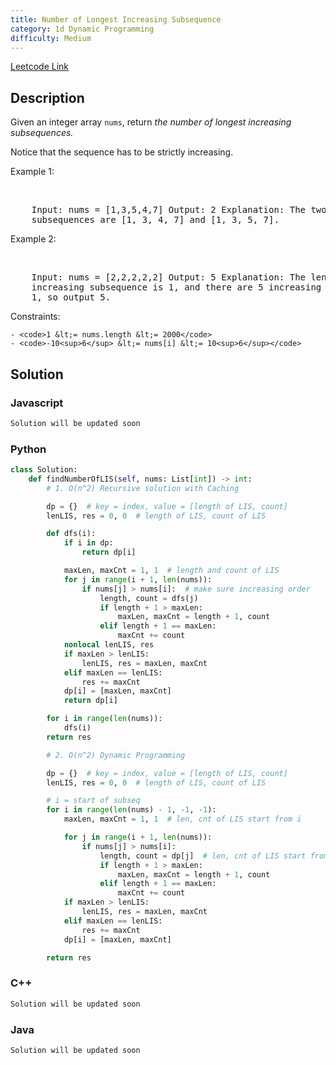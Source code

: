 ```yaml
---
title: Number of Longest Increasing Subsequence
category: 1d Dynamic Programming
difficulty: Medium
---
```


<Callout>

[Leetcode Link](https://leetcode.com/problems/number-of-longest-increasing-subsequence)

</Callout>

## Description

Given an integer array <code>nums</code>, return _the number of longest increasing subsequences._

Notice that the sequence has to be strictly increasing.

Example 1:

<br />
<pre className="overflow-x-auto">
	Input: nums = [1,3,5,4,7] Output: 2 Explanation: The two longest increasing
	subsequences are [1, 3, 4, 7] and [1, 3, 5, 7].
</pre>

Example 2:

<br />
<pre className="overflow-x-auto">
	Input: nums = [2,2,2,2,2] Output: 5 Explanation: The length of the longest
	increasing subsequence is 1, and there are 5 increasing subsequences of length
	1, so output 5.
</pre>

Constraints:

    - <code>1 &lt;= nums.length &lt;= 2000</code>
    - <code>-10<sup>6</sup> &lt;= nums[i] &lt;= 10<sup>6</sup></code>

## Solution

### Javascript

```javascript
Solution will be updated soon
```

### Python

```python
class Solution:
    def findNumberOfLIS(self, nums: List[int]) -> int:
        # 1. O(n^2) Recursive solution with Caching

        dp = {}  # key = index, value = [length of LIS, count]
        lenLIS, res = 0, 0  # length of LIS, count of LIS

        def dfs(i):
            if i in dp:
                return dp[i]

            maxLen, maxCnt = 1, 1  # length and count of LIS
            for j in range(i + 1, len(nums)):
                if nums[j] > nums[i]:  # make sure increasing order
                    length, count = dfs(j)
                    if length + 1 > maxLen:
                        maxLen, maxCnt = length + 1, count
                    elif length + 1 == maxLen:
                        maxCnt += count
            nonlocal lenLIS, res
            if maxLen > lenLIS:
                lenLIS, res = maxLen, maxCnt
            elif maxLen == lenLIS:
                res += maxCnt
            dp[i] = [maxLen, maxCnt]
            return dp[i]

        for i in range(len(nums)):
            dfs(i)
        return res

        # 2. O(n^2) Dynamic Programming

        dp = {}  # key = index, value = [length of LIS, count]
        lenLIS, res = 0, 0  # length of LIS, count of LIS

        # i = start of subseq
        for i in range(len(nums) - 1, -1, -1):
            maxLen, maxCnt = 1, 1  # len, cnt of LIS start from i

            for j in range(i + 1, len(nums)):
                if nums[j] > nums[i]:
                    length, count = dp[j]  # len, cnt of LIS start from j
                    if length + 1 > maxLen:
                        maxLen, maxCnt = length + 1, count
                    elif length + 1 == maxLen:
                        maxCnt += count
            if maxLen > lenLIS:
                lenLIS, res = maxLen, maxCnt
            elif maxLen == lenLIS:
                res += maxCnt
            dp[i] = [maxLen, maxCnt]

        return res

```

### C++

```cpp
Solution will be updated soon
```

### Java

```java
Solution will be updated soon
```
